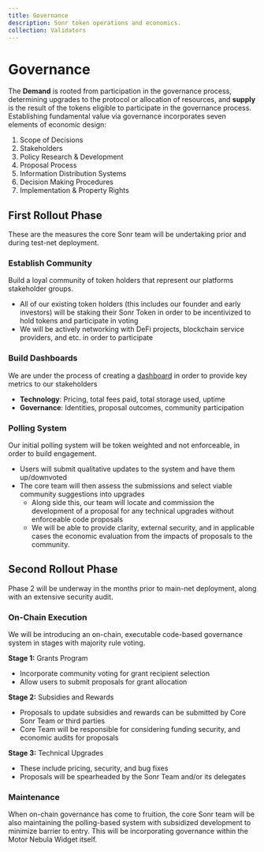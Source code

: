```yaml
---
title: Governance
description: Sonr token operations and economics.
collection: Validators
---
```


# Governance

The **Demand** is rooted from participation in the governance process, determining upgrades to the protocol or allocation of resources, and **supply** is the result of the tokens eligible to participate in the governance process. Establishing fundamental value via governance incorporates seven elements of economic design:

1. Scope of Decisions
2. Stakeholders
3. Policy Research & Development
4. Proposal Process
5. Information Distribution Systems
6. Decision Making Procedures
7. Implementation & Property Rights

## First Rollout Phase

These are the measures the core Sonr team will be undertaking prior and during test-net deployment.

### Establish Community

Build a loyal community of token holders that represent our platforms stakeholder groups.

- All of our existing token holders (this includes our founder and early investors) will be staking their Sonr Token in order to be incentivized to hold tokens and participate in voting
- We will be actively networking with DeFi projects, blockchain service providers, and etc. in order to participate

### Build Dashboards

We are under the process of creating a [dashboard](https://sonrscan.io) in order to provide key metrics to our stakeholders

- **Technology**: Pricing, total fees paid, total storage used, uptime
- **Governance**: Identities, proposal outcomes, community participation

### Polling System

Our initial polling system will be token weighted and not enforceable, in order to build engagement.

- Users will submit qualitative updates to the system and have them up/downvoted
- The core team will then assess the submissions and select viable community suggestions into upgrades
    - Along side this, our team will locate and commission the development of a proposal for any technical upgrades without enforceable code proposals
    - We will be able to provide clarity, external security, and in applicable cases the economic evaluation from the impacts of proposals to the community.

## Second Rollout Phase

Phase 2 will be underway in the months prior to main-net deployment, along with an extensive security audit.

### On-Chain Execution

We will be introducing an on-chain, executable code-based governance system in stages with majority rule voting.

**Stage 1:** Grants Program

- Incorporate community voting for grant recipient selection
- Allow users to submit proposals for grant allocation

**Stage 2:** Subsidies and Rewards

- Proposals to update subsidies and rewards can be submitted by Core Sonr Team or third parties
- Core Team will be responsible for considering funding security, and economic audits for proposals

**Stage 3:** Technical Upgrades

- These include pricing, security, and bug fixes
- Proposals will be spearheaded by the Sonr Team and/or its delegates

### Maintenance

When on-chain governance has come to fruition, the core Sonr team will be also maintaining the polling-based system with subsidized development to minimize barrier to entry. This will be incorporating governance within the Motor Nebula Widget itself.
